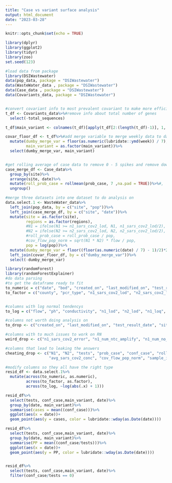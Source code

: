 ```yaml
---
title: "Case vs variant surface analysis"
output: html_document
date: "2023-03-28"
---
```


```r
knitr::opts_chunk$set(echo = TRUE)
```

```r
library(dplyr)
library(ggplot2)
library(tidyr)
library(zoo)
set.seed(123)
```

```r
#load data from package
library(DSIWastewater)
data(pop_data, package = "DSIWastewater")
data(WasteWater_data , package = "DSIWastewater")
data(Case_data , package = "DSIWastewater")
data(Covariants_data, package = "DSIWastewater")


#convert covariant info to most prevalent covariant to make more efficient
t_df <- Covariants_data%>%#remove info about total number of genes
  select(-total_sequences)

t_df$main_variant <- colnames(t_df)[apply(t_df[2:(length(t_df)-1)], 1, which.max)]#add column saying max value

covar_floor_df <- t_df%>%#add merge variable to merge weekly data to daily+ data
  mutate(dumby_merge_var = floor(as.numeric(lubridate::ymd(week)) / 7),
         main_variant = as.factor(main_variant))%>%
  select(dumby_merge_var, main_variant)


#get rolling average of case data to remove 0 - 5 spikes and remove dow effect
case_merge_df <- Case_data%>%
  group_by(site)%>%
  arrange(site, date)%>%
  mutate(roll_prob_case = rollmean(prob_case, 7 ,na.pad = TRUE))%>%#,
  ungroup()

#merge three datasets into one dataset to do analysis on
data.select.1 <- WasteWater_data%>%
  left_join(pop_data, by = c("site", "pop"))%>%
  left_join(case_merge_df, by = c("site", "date"))%>%
  mutate(site = as.factor(site),
         regions = as.factor(regions),
         #N1 = ifelse(N1 >= n1_sars_cov2_lod, N1, n1_sars_cov2_lod/2),
         #N2 = ifelse(N2 >= n2_sars_cov2_lod, N2, n2_sars_cov2_lod/2),
         #roll_prob_case = roll_prob_case / pop,
         #cov_flow_pop_norm = sqrt(N1 * N2) * flow / pop,
         pop = log(pop))%>%
  mutate(dumby_merge_var = floor((floor(as.numeric(date) / 7) - 1)/2)*2 + 1 )%>%
  left_join(covar_floor_df, by = c("dumby_merge_var"))%>%
  select(-dumby_merge_var)

```


```r
library(randomForest)
library(randomForestExplainer)
#do data parsing
#to get the dataframe ready to fit
to_numeric = c("date", "bod", "created_on", "last_modified_on", "test_result_date", "sample_collect_time")
to_factor = c("county", "pcr_type", "n1_sars_cov2_lod", "n2_sars_cov2_lod", "lab_submitter")


#columns with log normal tendencys
to_log = c("flow", "ph", "conductivity", "n1_lod", "n2_lod", "n1_loq", "n2_loq", "capacity_mgd", "PMMoV")

#columns not worth doing analysis on
to_drop <- c("created_on", "last_modified_on", "test_result_date", "site", "county")

#columns with to much issues to work on RN
weird_drop <- c("n1_sars_cov2_error", "n1_num_ntc_amplify", "n1_num_no_target_control", "n2_sars_cov2_error", "n2_num_ntc_amplify", "n2_num_no_target_control", "zipcode")

#columns that lead to leaking the answers
cheating_drop <- c("N1", "N2", "tests", "prob_case", "conf_case", "roll_prob_case",
                   "avg_sars_cov2_conc", "cov_flow_pop_norm", "sample_id")

#modify columns so they all have the right type
resid_df <- data.select.1%>%
  mutate(across(to_numeric, as.numeric),
         across(to_factor, as.factor),
         across(to_log, ~log(abs(.x) + 1)))
```


```r
resid_df%>%
  select(tests, conf_case,main_variant, date)%>%
  group_by(date, main_variant)%>%
  summarise(cases = mean((conf_case)))%>%
  ggplot(aes(x = date))+
  geom_point(aes(y = cases, color = lubridate::wday(as.Date(date))))

resid_df%>%
  select(tests, conf_case,main_variant, date)%>%
  group_by(date, main_variant)%>%
  summarise(PP = mean((conf_case/tests)))%>%
  ggplot(aes(x = date))+
  geom_point(aes(y = PP, color = lubridate::wday(as.Date(date))))


resid_df%>%
  select(tests, conf_case,main_variant, date)%>%
  filter(conf_case/tests == 0)
``` 